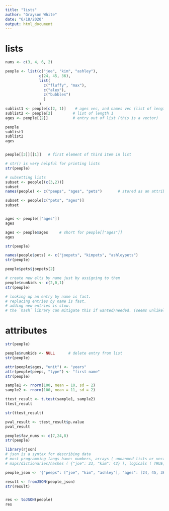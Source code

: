 ```yaml
---
title: "lists"
author: "Grayson White"
date: "6/18/2020"
output: html_document
---
```


# lists

```r
nums <- c(3, 4, 6, 2)

people <- list(c("joe", "kim", "ashley"),
               c(24, 45, 36),
               list(
                 c("fluffy", "max"),
                 c("alex"),
                 c("bubbles")
                 )
               )
sublist1 <- people[c(2, 1)]    # ages vec, and names vec (list of length 2)
sublist2 <- people[2]         # list of length 1
ages <- people[[2]]           # entry out of list (this is a vector)

people
sublist1
sublist2
ages


people[[3]][[1]]   # first element of third item in list
```

```r
# str() is very helpful for printing lists
str(people)
```


```r
# subsetting lists
subset <- people[(c(3,2))]
subset
names(people) <- c("peeps", "ages", "pets")       # stored as an attribute

subset <- people[c("pets", "ages")]
subset


ages <- people[["ages"]]
ages

ages <- people$ages     # short for people[["ages"]]
ages

str(people)

names(people$pets) <- c("joepets", "kimpets", "ashleypets")
str(people)

people$pets$joepets[2]
```


```r
# create new elts by name just by assigning to them
people$numkids <- c(2,0,1)
str(people)

```

```r
# looking up an entry by name is fast. 
# replacing entries by name is fast. 
# adding new entries is slow. 
# the `hash` library can mitigate this if wanted/needed. (seems unlikely)
```


# attributes

```r
str(people)

people$numkids <- NULL      # delete entry from list
str(people)

attr(people$ages, "unit") <- "years"
attr(people$peeps, "type") <- "first name"
str(people)

sample1 <- rnorm(100, mean = 10, sd = 2)
sample2 <- rnorm(100, mean = 11, sd = 2)

ttest_result <- t.test(sample1, sample2)
ttest_result

str(ttest_result)

pval_result <- ttest_result$p.value
pval_result
```

```r
people$fav_nums <- c(7,24,8)
str(people)
```


```r
library(rjson)
# json is a syntax for describing data
# most programming langs have: numbers, arrays ( unnanmed lists or vectors ), strings, 
# maps/dictionaries/hashes ( {"joe": 23, "kim": 42} ), logicals ( TRUE, FALSE )

people_json <- '{"peeps": ["joe", "kim", "ashley"], "ages": [24, 45, 36], "fav_nums": [7, 24, 8]}'

result <- fromJSON(people_json)
str(result)


res <- toJSON(people)
res
```



